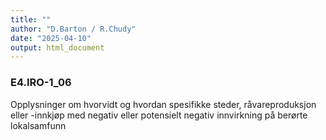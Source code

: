 ```yaml
---
title: ""
author: "D.Barton / R.Chudy"
date: "2025-04-10"
output: html_document
---
```


### E4.IRO-1_06 

Opplysninger om hvorvidt og hvordan spesifikke steder, råvareproduksjon eller -innkjøp med negativ eller potensielt negativ innvirkning på berørte lokalsamfunn 
